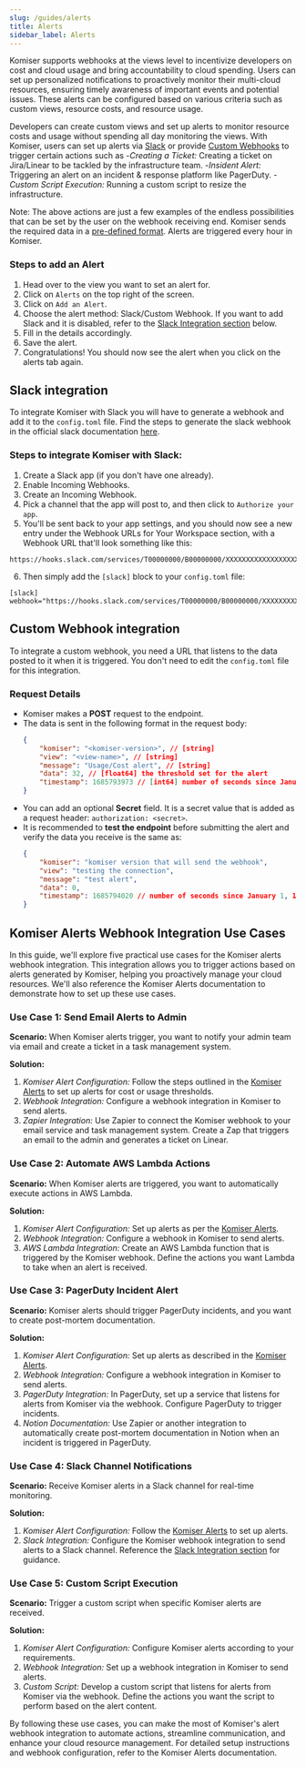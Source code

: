 ```yaml
---
slug: /guides/alerts
title: Alerts
sidebar_label: Alerts
---
```


Komiser supports webhooks at the views level to incentivize developers on cost and cloud usage and bring accountability to cloud spending. Users can set up personalized notifications to proactively monitor their multi-cloud resources, ensuring timely awareness of important events and potential issues. These alerts can be configured based on various criteria such as custom views, resource costs, and resource usage.

Developers can create custom views and set up alerts to monitor resource costs and usage without spending all day monitoring the views. With Komiser, users can set up alerts via [Slack](#slack-integration) or provide [Custom Webhooks](#custom-webhook-integration) to trigger certain actions such as 
-*Creating a Ticket:* Creating a ticket on Jira/Linear to be tackled by the infrastructure team.
-*Insident Alert:* Triggering an alert on an incident & response platform like PagerDuty.
-*Custom Script Execution:* Running a custom script to resize the infrastructure.

Note: The above actions are just a few examples of the endless possibilities that can be set by the user on the webhook receiving end. Komiser sends the required data in a [pre-defined format](#request-details). Alerts are triggered every hour in Komiser.

### Steps to add an Alert
1. Head over to the view you want to set an alert for.
2. Click on `Alerts` on the top right of the screen.
3. Click on `Add an Alert`.
4. Choose the alert method: Slack/Custom Webhook. If you want to add Slack and it is disabled, refer to the [Slack Integration section](#slack-integration) below.
5. Fill in the details accordingly.
6. Save the alert.
7. Congratulations! You should now see the alert when you click on the alerts tab again.

## Slack integration
To integrate Komiser with Slack you will have to generate a webhook and add it to the `config.toml` file.
Find the steps to generate the slack webhook in the official slack documentation [here](https://api.slack.com/messaging/webhooks).

### Steps to integrate Komiser with Slack: 
1. Create a Slack app (if you don't have one already).
2. Enable Incoming Webhooks.
3. Create an Incoming Webhook.
4. Pick a channel that the app will post to, and then click to `Authorize your app`.
5. You'll be sent back to your app settings, and you should now see a new entry under the Webhook URLs for Your Workspace section, with a Webhook URL that'll look something like this:
```
https://hooks.slack.com/services/T00000000/B00000000/XXXXXXXXXXXXXXXXXXXXXXXX
```
6. Then simply add the `[slack]` block to your `config.toml` file:
```
[slack]
webhook="https://hooks.slack.com/services/T00000000/B00000000/XXXXXXXXXXXXXXXXXXXXXXXX"
```

## Custom Webhook integration
To integrate a custom webhook, you need a URL that listens to the data posted to it when it is triggered. You don't need to edit the `config.toml` file for this integration.

### Request Details
- Komiser makes a **POST** request to the endpoint.
- The data is sent in the following format in the request body:
    ```json
    {
        "komiser": "<komiser-version>", // [string]
        "view": "<view-name>", // [string]
        "message": "Usage/Cost alert", // [string]
        "data": 32, // [float64] the threshold set for the alert
        "timestamp": 1685793973 // [int64] number of seconds since January 1, 1970 UTC
    }
    ```
- You can add an optional **Secret** field. It is a secret value that is added as a request header: `authorization: <secret>`.
- It is recommended to **test the endpoint** before submitting the alert and verify the data you receive is the same as:
    ```json
    {
        "komiser": "komiser version that will send the webhook",
        "view": "testing the connection",
        "message": "test alert",
        "data": 0,
        "timestamp": 1685794020 // number of seconds since January 1, 1970 UTC when you test the endpoint hence will be different for you
    }
    ```

## Komiser Alerts Webhook Integration Use Cases
In this guide, we'll explore five practical use cases for the Komiser alerts webhook integration. This integration allows you to trigger actions based on alerts generated by Komiser, helping you proactively manage your cloud resources. We'll also reference the Komiser Alerts documentation to demonstrate how to set up these use cases.

### Use Case 1: Send Email Alerts to Admin

**Scenario:** When Komiser alerts trigger, you want to notify your admin team via email and create a ticket in a task management system.

**Solution:**
1. *Komiser Alert Configuration:* Follow the steps outlined in the [Komiser Alerts](#Steps-to-add-an-Alert) to set up alerts for cost or usage thresholds.
2. *Webhook Integration:* Configure a webhook integration in Komiser to send alerts.
3. *Zapier Integration:* Use Zapier to connect the Komiser webhook to your email service and task management system. Create a Zap that triggers an email to the admin and generates a ticket on Linear.

### Use Case 2: Automate AWS Lambda Actions

**Scenario:** When Komiser alerts are triggered, you want to automatically execute actions in AWS Lambda.

**Solution:**
1. *Komiser Alert Configuration:* Set up alerts as per the [Komiser Alerts](#Steps-to-add-an-Alert).
2. *Webhook Integration:* Configure a webhook in Komiser to send alerts.
3. *AWS Lambda Integration:* Create an AWS Lambda function that is triggered by the Komiser webhook. Define the actions you want Lambda to take when an alert is received.

### Use Case 3: PagerDuty Incident Alert

**Scenario:** Komiser alerts should trigger PagerDuty incidents, and you want to create post-mortem documentation.

**Solution:**
1. *Komiser Alert Configuration:* Set up alerts as described in the [Komiser Alerts](#Steps-to-add-an-Alert).
2. *Webhook Integration:* Configure a webhook integration in Komiser to send alerts.
3. *PagerDuty Integration:* In PagerDuty, set up a service that listens for alerts from Komiser via the webhook. Configure PagerDuty to trigger incidents.
4. *Notion Documentation:* Use Zapier or another integration to automatically create post-mortem documentation in Notion when an incident is triggered in PagerDuty.

### Use Case 4: Slack Channel Notifications

**Scenario:** Receive Komiser alerts in a Slack channel for real-time monitoring.

**Solution:**
1. *Komiser Alert Configuration:* Follow the [Komiser Alerts](#Steps-to-add-an-Alert) to set up alerts.
2. *Slack Integration:* Configure the Komiser webhook integration to send alerts to a Slack channel. Reference the  [Slack Integration section](#slack-integration) for guidance.

### Use Case 5: Custom Script Execution

**Scenario:** Trigger a custom script when specific Komiser alerts are received.

**Solution:**
1. *Komiser Alert Configuration:* Configure Komiser alerts according to your requirements.
2. *Webhook Integration:* Set up a webhook integration in Komiser to send alerts.
3. *Custom Script:* Develop a custom script that listens for alerts from Komiser via the webhook. Define the actions you want the script to perform based on the alert content.

By following these use cases, you can make the most of Komiser's alert webhook integration to automate actions, streamline communication, and enhance your cloud resource management. For detailed setup instructions and webhook configuration, refer to the Komiser Alerts documentation.






















